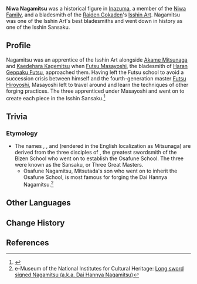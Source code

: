 {{Character Infobox
|type             = Mentioned
|region           = Inazuma
|affiliation      = Isshin Art
|ancestry         = Niwa Clan
}}
'''Niwa Nagamitsu''' was a historical figure in [[Inazuma]], a member of the [[Niwa Family]], and a bladesmith of the [[Raiden Gokaden]]'s [[Isshin Art]]. Nagamitsu was one of the Isshin Art's best bladesmiths and went down in history as one of the Isshin Sansaku.

==Profile==
Nagamitsu was an apprentice of the Isshin Art alongside [[Akame Mitsunaga]] and [[Kaedehara Kagemitsu]] when [[Futsu Masayoshi]], the bladesmith of [[Haran Geppaku Futsu]], approached them. Having left the Futsu school to avoid a succession crisis between himself and the fourth-generation master [[Futsu Hiroyoshi]], Masayoshi left to travel around and learn the techniques of other forging practices. The three apprenticed under Masayoshi and went on to create each piece in the Isshin Sansaku.<ref>{{Ref/Weapon|Haran Geppaku Futsu|Lore}}</ref><!--
===Personality===
===Appearance===

==Story==
-->
==Trivia==
===Etymology===
* The names {{lang|''Kagemitsu''|ja=景光}}, {{lang|''Nagamitsu''|ja=長光}}, and {{lang|''Sanenaga''|ja=実長}} (rendered in the English localization as Mitsunaga) are derived from the three disciples of {{lang|Mitsutada|ja=光忠}}, the greatest swordsmith of the Bizen School who went on to establish the Osafune School. The three were known as the Sansaku, or Three Great Masters.
** Osafune Nagamitsu, Mitsutada's son who went on to inherit the Osafune School, is most famous for forging the Dai Hannya Nagamitsu.<ref>e-Museum of the National Institutes for Cultural Heritage: [https://emuseum.nich.go.jp/detail?langId=en&webView=&content_base_id=100184&content_part_id=001&content_pict_id=001&x=-192&y=-182&s=1 Long sword signed Nagamitsu (a.k.a. Dai Hannya Nagamitsu)]</ref>

==Other Languages==
{{Other Languages|default_hidden = 1
|en      = Niwa Nagamitsu
|zhs     = 丹羽长光
|zhs_rm  = Dānyǔ Chángguāng{{Assumed}}
|zht     = 丹羽長光
|zht_rm  = Dānyǔ Chángguāng{{Assumed}}
|ja      = 丹羽長光
|ja_rm   = Niwa Nagamitsu
|ko      = 니와 나가미츠
|ko_rm   = Niwa Nagamicheu
|es      = Niwa Nagamitsu
|fr      = Niwa Nagamitsu
|ru      = Нива Нагамицу
|th      = Niwa Nagamitsu
|vi      = Niwa Nagamitsu
|de      = Niwa Nagamitsu
|id      = Niwa Nagamitsu
|pt      = Niwa Nagamitsu
|tr      = 
|it      = 
}}

==Change History==
{{Change History|introduced=2.6}}

==References==
{{Reflist}}